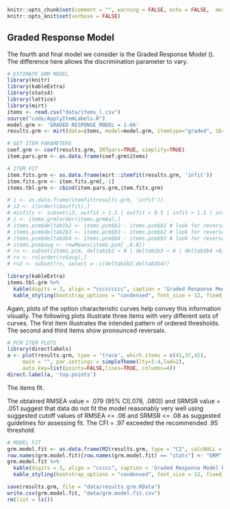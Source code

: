 
```r
knitr::opts_chunk$set(comment = "", warning = FALSE, echo = FALSE,  message = FALSE, tidy.opts=list(width.cutoff=60), tidy = TRUE)
knitr::opts_knit$set(verbose = FALSE)
```

## Graded Response Model

The fourth and final model we consider is the Graded Response Model (). The difference here allows the discrimination parameter to vary. 

```r
# ESTIMATE GRM MODEL
library(knitr)
library(kableExtra)
library(stats4)
library(lattice)
library(mirt)
items <- read.csv("data/items_l.csv")
source("code/ApplyItemLabels.R")
model.grm <- 'GRADED RESPONSE MODEL = 1-66'
results.grm <- mirt(data=items, model=model.grm, itemtype="graded", SE=TRUE,  technical = list(NCYCLES = 10000), verbose=FALSE) # estimate model
```

```r
# GET ITEM PARAMETERS
coef.grm <- coef(results.grm, IRTpars=TRUE, simplify=TRUE)
item.pars.grm <- as.data.frame(coef.grm$items)

# ITEM FIT
item.fits.grm <- as.data.frame(mirt::itemfit(results.grm, 'infit'))
item.fits.grm <- item.fits.grm[,-1]
items.tbl.grm <- cbind(item.pars.grm,item.fits.grm)

# i <- as.data.frame(itemfit(results.grm, 'infit'))
# i2 <- i[order(i$outfit),]
# misfits <- subset(i2, outfit > 1.5 | outfit < 0.5 | infit > 1.5 | infit < 0.5)
# i <- items.grm[order(items.grm$a),]
# items.pcm$deltab1b2 <- items.pcm$b2 - items.pcm$b1 # look for reversals b1 to b2
# items.pcm$deltab2b3 <- items.pcm$b3 - items.pcm$b2 # look for reversals b2 to b3
# items.pcm$deltab3b4 <- items.pcm$b4 - items.pcm$b3 # look for reversals b3 to b4
# items.pcm$avg <- rowMeans(items.pcm[ ,6:8])
# rv <- subset(items.pcm, deltab1b2 < 0 | deltab2b3 < 0 | deltab3b4 <0) # subset items with reversals
# rv <- rv[order(rv$avg),]
# rv2 <- subset(rv, select = -c(deltab1b2:deltab3b4))

```

```r
library(kableExtra)
items.tbl.grm %>%
  kable(digits = 3, align = "ccccccccc", caption = 'Graded Response Model Item Paramters and Fit Statistics') %>%
  kable_styling(bootstrap_options = "condensed", font_size = 12, fixed_thead = T)
```

Again, plots of the option characteristic curves help convey this information visually. The following plots illustrate three items with very different sets of curves. The first item illustrates the intended pattern of ordered thresholds. The second and third items show pronounced reversals. 

```r
# PCM ITEM PLOTS
library(directlabels)
a <- plot(results.grm, type = 'trace', which.items = c(41,37,42),
     main = "", par.settings = simpleTheme(lty=1:4,lwd=2),
     auto.key=list(points=FALSE,lines=TRUE, columns=4))
direct.label(a, 'top.points')
```

The items fit.

The obtained RMSEA value = .079 (95% CI[.078, .080]) and SRMSR value = .051 suggest that data do not fit the model reasonably very well using suggested cutoff values of RMSEA <= .06 and SRMSR <= .08 as suggested guidelines for assessing fit. The CFI = .97 exceeded the recommended .95 threshold.

```r
# MODEL FIT
grm.model.fit <- as.data.frame(M2(results.grm, type = "C2", calcNULL = FALSE))
row.names(grm.model.fit)[row.names(grm.model.fit) == "stats"] <- "GRM"
grm.model.fit %>%
  kable(digits = 3, align = "ccccc", caption = 'Graded Response Model Fit Statistics') %>%
  kable_styling(bootstrap_options = "condensed", font_size = 12, fixed_thead = T)
```

```r
save(results.grm, file = "data/results.grm.RData")
write.csv(grm.model.fit, "data/grm.model.fit.csv")
rm(list = ls())
```
